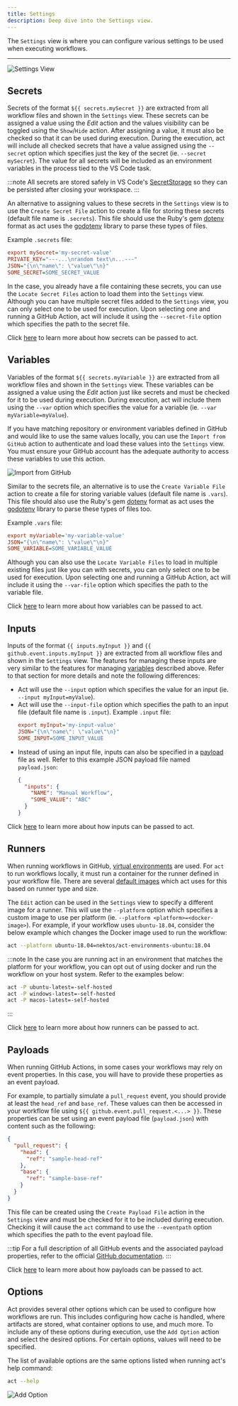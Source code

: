 ```yaml
---
title: Settings
description: Deep dive into the Settings view.
---
```



The `Settings` view is where you can configure various settings to be used when executing workflows.

<CardGrid>
   <LinkCard title="🔒 Secrets" href="#secrets" description="Configure sensitive information used in workflows."/>
   <LinkCard title="🔤 Variables" href="#variables" description="Define workflow variables and import from GitHub."/>
   <LinkCard title="⌨️ Inputs" href="#inputs" description="Assign input values for workflow runs."/>
   <LinkCard title="🗄️ Runners" href="#runners" description="Customize runners for executing workflows."/>
   <LinkCard title="📦 Payloads" href="#payloads" description="Configure payloads that define event properties."/>
   <LinkCard title="⚙️ Options" href="#options" description="Define additional act options related to cache, artifacts, containers, etc."/>
</CardGrid>

---

![Settings View](../../../assets/settings-view.png)

## Secrets

Secrets of the format `${{ secrets.mySecret }}` are extracted from all workflow files and shown in the `Settings` view. These secrets can be assigned a value using the *Edit* action and the values visibility can be toggled using the `Show`/`Hide` action. After assigning a value, it must also be checked so that it can be used during execution. During the execution, act will include all checked secrets that have a value assigned using the `--secret` option which specifies just the key of the secret (ie. `--secret mySecret`). The value for all secrets will be included as an environment variables in the process tied to the VS Code task.

:::note
All secrets are stored safely in VS Code's [SecretStorage](https://code.visualstudio.com/api/references/vscode-api#SecretStorage) so they can be persisted after closing your workspace.
:::

An alternative to assigning values to these secrets in the `Settings` view is to use the `Create Secret File` action to create a file for storing these secrets (default file name is `.secrets`). This file should use the Ruby's gem [dotenv](https://github.com/bkeepers/dotenv) format as act uses the [godotenv](https://github.com/joho/godotenv) library to parse these types of files.

Example `.secrets` file:

```ini
export mySecret='my-secret-value'
PRIVATE_KEY="---...\nrandom text\n...---"
JSON="{\n\"name\": \"value\"\n}"
SOME_SECRET=SOME_SECRET_VALUE
```

In the case, you already have a file containing these secrets, you can use the `Locate Secret Files` action to load them into the `Settings` view. Although you can have multiple secret files added to the `Settings` view, you can only select one to be used for execution. Upon selecting one and running a GitHub Action, act will include it using the `--secret-file` option which specifies the path to the secret file.

Click [here](https://nektosact.com/usage/index.html#secrets) to learn more about how secrets can be passed to act.

## Variables

Variables of the format `${{ secrets.myVariable }}` are extracted from all workflow files and shown in the `Settings` view. These variables can be assigned a value using the *Edit* action just like secrets and must be checked for it to be used during execution. During execution, act will include them using the `--var` option which specifies the value for a variable (ie. `--var myVariable=myValue`).


If you have matching repository or environment variables defined in GitHub and would like to use the same values locally, you can use the `Import from GitHub` action to authenticate and load these values into the `Settings` view. You must ensure your GitHub account has the adequate authority to access these variables to use this action.

![Import from GitHub](../../../assets/import-from-github.png)

Similar to the secrets file, an alternative is to use the `Create Variable File` action to create a file for storing variable values (default file name is `.vars`). This file should also use the Ruby's gem [dotenv](https://github.com/bkeepers/dotenv) format as act uses the [godotenv](https://github.com/joho/godotenv) library to parse these types of files too.

Example `.vars` file:

```ini
export myVariable='my-variable-value'
JSON="{\n\"name\": \"value\"\n}"
SOME_VARIABLE=SOME_VARIABLE_VALUE
```

Although you can also use the `Locate Variable Files` to load in multiple existing files just like you can with secrets, you can only select one to be used for execution. Upon selecting one and running a GitHub Action, act will include it using the `--var-file` option which specifies the path to the variable file.

Click [here](https://nektosact.com/usage/index.html#vars) to learn more about how variables can be passed to act.

## Inputs

Inputs of the format `{{ inputs.myInput }}` and `{{ github.event.inputs.myInput }}` are extracted from all workflow files and shown in the `Settings` view. The features for managing these inputs are very similar to the features for managing [variables](#variables) described above. Refer to that section for more details and note the following differences:

* Act will use the `--input` option which specifies the value for an input (ie. `--input myInput=myValue`).
* Act will use the `--input-file` option which specifies the path to an input file (default file name is `.input`). Example `.input` file:
  ```ini
  export myInput='my-input-value'
  JSON="{\n\"name\": \"value\"\n}"
  SOME_INPUT=SOME_INPUT_VALUE
  ```
* Instead of using an input file, inputs can also be specified in a [payload](#payloads) file as well. Refer to this example JSON payload file named `payload.json`:
  ```json
  {
    "inputs": {
      "NAME": "Manual Workflow",
      "SOME_VALUE": "ABC"
    }
  }
  ```

Click [here](https://nektosact.com/usage/index.html#pass-inputs-to-manually-triggered-workflows) to learn more about how inputs can be passed to act.

## Runners

When running workflows in GitHub, [virtual environments](https://docs.github.com/en/actions/using-github-hosted-runners/using-github-hosted-runners/about-github-hosted-runners) are used. For `act` to run workflows locally, it must run a container for the runner defined in your workflow file. There are several [default images](https://nektosact.com/usage/runners.html#runners) which act uses for this based on runner type and size.

The `Edit` action can be used in the `Settings` view to specify a different image for a runner. This will use the `--platform` option which specifies a custom image to use per platform (ie. `--platform <platform>=<docker-image>`). For example, if your workflow uses `ubuntu-18.04`, consider the below example which changes the Docker image used to run the workflow:

```sh
act --platform ubuntu-18.04=nektos/act-environments-ubuntu:18.04
```

:::note
In the case you are running act in an environment that matches the platform for your workflow, you can opt out of using docker and run the workflow on your host system. Refer to the examples below:

```sh
act -P ubuntu-latest=-self-hosted
act -P windows-latest=-self-hosted
act -P macos-latest=-self-hosted
```
:::

Click [here](https://nektosact.com/usage/runners.html#runners) to learn more about how runners can be passed to act.

## Payloads

When running GitHub Actions, in some cases your workflows may rely on event properties. In this case, you will have to provide these properties as an event payload.

For example, to partially simulate a `pull_request` event, you should provide at least the `head_ref` and `base_ref`. These values can then be accessed in your workflow file using `${{ github.event.pull_request.<...> }}`. These properties can be set using an event payload file (`payload.json`) with content such as the following:

```json
{
  "pull_request": {
    "head": {
      "ref": "sample-head-ref"
    },
    "base": {
      "ref": "sample-base-ref"
    }
  }
}
```

This file can be created using the `Create Payload File` action in the `Settings` view and must be checked for it to be included during execution. Checking it will cause the `act` command to use the `--eventpath` option which specifies the path to the event payload file.

:::tip
For a full description of all GitHub events and the associated payload properties, refer to the official [GitHub documentation](https://docs.github.com/en/actions/writing-workflows/choosing-when-your-workflow-runs/events-that-trigger-workflows).
:::

Click [here](https://nektosact.com/usage/index.html#using-event-file-to-provide-complete-event-payload) to learn more about how payloads can be passed to act.

## Options

Act provides several other options which can be used to configure how workflows are run. This includes configuring how cache is handled, where artifacts are stored, what container options to use, and much more. To include any of these options during execution, use the `Add Option` action and select the desired options. For certain options, values will need to be specified.

The list of available options are the same options listed when running act's help command:

```sh
act --help
```

![Add Option](../../../assets/add-option.png)
